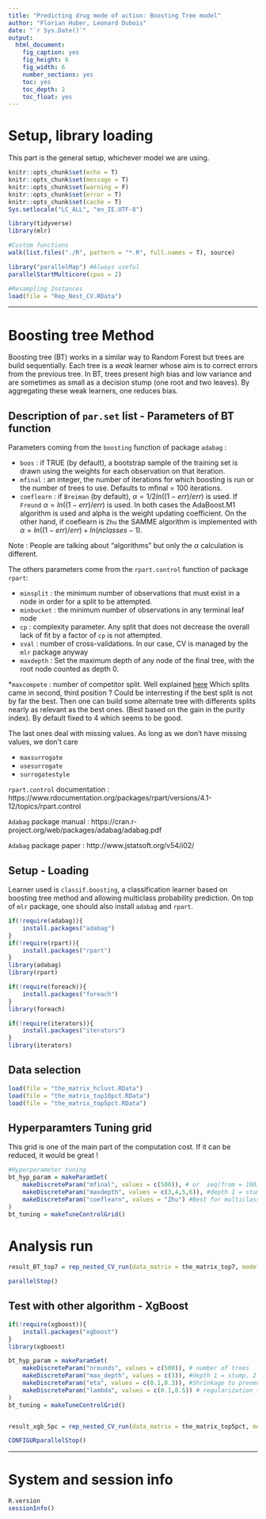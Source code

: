 ```yaml
---
title: "Predicting drug mode of action: Boosting Tree model"
author: "Florian Huber, Leonard Dubois"
date: "`r Sys.Date()`"
output:
  html_document:
    fig_caption: yes
    fig_height: 6
    fig_width: 6
    number_sections: yes
    toc: yes
    toc_depth: 2
    toc_float: yes
---
```


# Setup, library loading

This part is the general setup, whichever model we are using.

```r
knitr::opts_chunk$set(echo = T)
knitr::opts_chunk$set(message = T)
knitr::opts_chunk$set(warning = F)
knitr::opts_chunk$set(error = T)
knitr::opts_chunk$set(cache = T)
Sys.setlocale("LC_ALL", "en_IE.UTF-8")

library(tidyverse)
library(mlr)

#Custom functions
walk(list.files("./R", pattern = "*.R", full.names = T), source)

library("parallelMap") #Always useful
parallelStartMulticore(cpus = 2)

#Resampling Instances
load(file = "Rep_Nest_CV.RData")

```

***

# Boosting tree Method

Boosting tree (BT) works in a similar way to Random Forest but trees are build sequentially. Each tree is a *weak* learner whose aim is to correct errors from the previous tree. In BT, trees present high bias and low variance and are sometimes as small as a decision stump (one root and two leaves). By aggregating these weak learners, one reduces bias.

## Description of `par.set` list - Parameters of BT function

Parameters coming from the `boosting` function of package `adabag` :

* `boos` : if TRUE (by default), a bootstrap sample of the training set is drawn using the weights for each observation on that iteration. 
* `mfinal` : an integer, the number of iterations for which boosting is run or the number of trees to use. Defaults to mfinal = 100 iterations.
* `coeflearn` : if `Breiman` (by default), $\alpha = 1/2ln((1-err)/err)$ is used. If `Freund`  $\alpha = ln((1-err)/err)$ is used. In both cases the AdaBoost.M1 algorithm is used and alpha is the weight updating coefficient. On the other hand, if coeflearn is `Zhu` the SAMME algorithm is implemented with $\alpha = ln((1-err)/err) + ln(nclasses-1)$.

Note : People are talking about "algorithms" but only the $\alpha$ calculation is different.

The others parameters come from the `rpart.control` function of package `rpart`:

* `minsplit` : the minimum number of observations that must exist in a node in order for a split to be attempted.
* `minbucket` : the minimum number of observations in any terminal leaf node
* `cp` : complexity parameter. Any split that does not decrease the overall lack of fit by a factor of `cp` is not attempted.
* `xval` : number of cross-validations. In our case, CV is managed by the `mlr` package anyway
* `maxdepth` : Set the maximum depth of any node of the final tree, with the root node counted as depth 0. 

*`maxcompete` : number of competitor split. Well explained [here](https://www.salford-systems.com/resources/webinars-tutorials/how-to/understanding-cart-splitters-competitors-and-surrogates)
Which splits came in second, third position ? Could be interresting if the best split is not by far the best. Then one can build some alternate tree with differents splits nearly as relevant as the best ones. (Best based on the gain in the purity index). By default fixed to 4 which seems to be good.

The last ones deal with missing values. As long as we don't have missing values, we don't care

* `maxsurrogate`
* `usesurrogate`
* `surrogatestyle`

`rpart.control` documentation : https://www.rdocumentation.org/packages/rpart/versions/4.1-12/topics/rpart.control

`Adabag` package manual : https://cran.r-project.org/web/packages/adabag/adabag.pdf

`Adabag` package paper : http://www.jstatsoft.org/v54/i02/



## Setup - Loading

Learner used is `classif.boosting`, a classification learner based on boosting tree method and allowing multiclass probability prediction.
On top of `mlr` package, one should also install `adabag` and `rpart`.

```r
if(!require(adabag)){
    install.packages("adabag")
}
if(!require(rpart)){
    install.packages("rpart")
}
library(adabag)
library(rpart)

if(!require(foreach)){
    install.packages("foreach")
}
library(foreach)

if(!require(iterators)){
    install.packages("iterators")
}
library(iterators)


```

## Data selection

```r
load(file = "the_matrix_hclust.RData")
load(file = "the_matrix_top10pct.RData")
load(file = "the_matrix_top5pct.RData")

```

## Hyperparamters Tuning grid

This grid is one of the main part of the computation cost. If it can be reduced, it would be great !

```r

#Hyperparameter tuning
bt_hyp_param = makeParamSet(
    makeDiscreteParam("mfinal", values = c(500)), # or  seq(from = 100, to = 400, by = 20)
    makeDiscreteParam("maxdepth", values = c(3,4,5,6)), #depth 1 = stump, 2 leaves for 4 classes, makes no sense 
    makeDiscreteParam("coeflearn", values = "Zhu") #Best for multiclass problem
)
bt_tuning = makeTuneControlGrid()


```

# Analysis run

```r

result_BT_top7 = rep_nested_CV_run(data_matrix = the_matrix_top7, model = "classif.boosting", rep_instance = Rep_Nest_CV_instance, run_hyp_param = bt_hyp_param, run_tuning = bt_tuning)

parallelStop()
```


## Test with other algorithm - XgBoost

```r

if(!require(xgboost)){
    install.packages("xgboost")
}
library(xgboost)

bt_hyp_param = makeParamSet(
    makeDiscreteParam("nrounds", values = c(500)), # number of trees
    makeDiscreteParam("max_depth", values = c(3)), #depth 1 = stump, 2 leaves for 4 classes, makes no sense 
    makeDiscreteParam("eta", values = c(0.1,0.3)), #Shrinkage to prevent overfitting
    makeDiscreteParam("lambda", values = c(0.1,0.5)) # regularization to prevent overfitting
)
bt_tuning = makeTuneControlGrid()


result_xgb_5pc = rep_nested_CV_run(data_matrix = the_matrix_top5pct, model = "classif.xgboost", rep_instance = Rep_Nest_CV_instance, run_hyp_param =  bt_hyp_param, run_tuning = bt_tuning)

CONFIGURparallelStop()
```



***

# System and session info

```r
R.version
sessionInfo()
```

